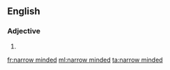 {{also|narrowminded|narrow-minded}}
==English==

===Adjective===
{{en-adj}}

# {{alternative spelling of|narrow-minded|lang=en}}

[[fr:narrow minded]]
[[ml:narrow minded]]
[[ta:narrow minded]]